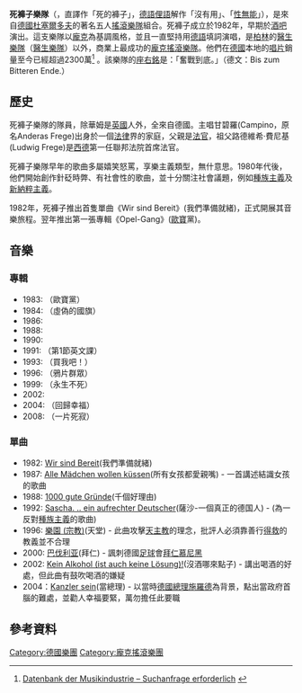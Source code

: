 {{expand language|1=de|page=|time=2019-09-08T20:08:34+00:00}}
{{Infobox_Band
| type = 乐团
| name         = 死褲子([[德語:_Die_Toten_Hosen|德語: Die Toten Hosen]])
| image             = dietotenhosen.jpg
| caption           = 
| years_active      = 1982年-現在
| 出道地点  = [[德國|德國]][[杜塞爾多夫|杜塞爾多夫]]
| 出道日期  = 1982年
| music_genre       = [[搖滾|搖滾]]、[[硬搖滾|硬搖滾]]、 [[朋克搖滾|朋克]]
| record_label      = Jochens kleine Plattenfirma
| agent_company     = 
| current_members   = 甘碧羅(主音)、安迪、布萊迪、古杜、華姆
| past_members      = 盧雲巴(1982-1983)、迪林普(1982-85)、古臣(1985-86)、禾尼(1986-1999)
| website           = [http://www.dietotenhosen.de]
}}

'''死褲子樂隊'''（{{lang-de|Die Toten Hosen}}，直譯作「死的褲子」，[[德語|德語]][[俚語|俚語]]解作「沒有用」、「[[性無能|性無能]]」），是來自[[德國|德國]][[杜塞爾多夫|杜塞爾多夫]]的著名五人[[搖滾樂隊|搖滾樂隊]]組合。死褲子成立於1982年，早期於[[酒吧|酒吧]]演出。這支樂隊以[[龐克|龐克]]為基調風格，並且一直堅持用[[德語|德語]]填詞演唱，是[[柏林|柏林]]的[[醫生樂隊|醫生樂隊]]（[[醫生樂隊|醫生樂隊]]）以外，商業上最成功的[[龐克|龐克]][[搖滾樂隊|搖滾樂隊]]。他們在[[德國|德國]]本地的[[唱片|唱片]]銷量至今已經超過2300萬<ref name="Gold">[http://www.musikindustrie.de/gold_platin_datenbank0/ Datenbank der Musikindustrie – Suchanfrage erforderlich] {{webarchive|url=https://web.archive.org/web/20100531233238/http://www.musikindustrie.de/gold_platin_datenbank0/ |date=2010-05-31 }}</ref> 。該樂隊的[[座右銘|座右銘]]是：「奮戰到底。」（德文：Bis zum Bitteren Ende.）

== 歷史 ==
死褲子樂隊的隊員，除華姆是[[英國|英國]]人外，全來自德國。主唱甘碧羅(Campino，原名Anderas Frege)出身於一個[[法律|法律]]界的家庭，父親是[[法官|法官]]，祖父路德維希·費尼基(Ludwig Frege)是[[西德|西德]]第一任聯邦法院首席法官。

死褲子樂隊早年的歌曲多屬嬉笑怒罵，享樂主義類型，無什意思。1980年代後，他們開始創作針砭時弊、有社會性的歌曲，並十分關注社會議題，例如[[種族主義|種族主義]]及[[新納粹主義|新納粹主義]]。

1982年，死褲子推出首隻單曲《Wir sind Bereit》(我們準備就緒)，正式開展其音樂旅程。翌年推出第一張專輯《Opel-Gang》([[歐寶|歐寶]]黨)。

== 音樂 ==

=== 專輯  ===

* 1983: {{tsl|de|Opel-Gang|Opel-Gang}}（歐寶黨）
* 1984: {{tsl|de|Unter falscher Flagge|Unter falscher Flagge}}（虛偽的國旗）
* 1986: {{tsl|de|Damenwahl|Damenwahl}}
* 1988: {{tsl|de|Ein kleines bisschen Horrorschau|Ein kleines bisschen Horrorschau}}
* 1990: {{tsl|de|Auf dem Kreuzzug ins Glück|Auf dem Kreuzzug ins Glück}}
* 1991: {{tsl|de|Learning English Lesson One|Learning English Lesson One}}（第1節英文課）
* 1993: {{tsl|de|Kauf MICH!|Kauf MICH!}}（買我吧！）
* 1996: {{tsl|de|Opium fürs Volk|Opium fürs Volk}}（鴉片群眾）
* 1999: {{tsl|de|Unsterblich|Unsterblich}}（永生不死）
* 2002: {{tsl|de|Auswärtsspiel|Auswärtsspiel}}
* 2004: {{tsl|de|Zurück zum Glück|Zurück zum Glück}}（回歸幸福）
* 2008: {{tsl|de|In aller Stille|In aller Stille}}（一片死寂）

=== 單曲  ===
* 1982: [[Wir_sind_Bereit|Wir sind Bereit]](我們準備就緒)
* 1987: [[Alle_Mädchen_wollen_küssen|Alle Mädchen wollen küssen]](所有女孩都愛親嘴) - 一首講述結識女孩的歌曲
* 1988: [[1000_gute_Gründe|1000 gute Gründe]](千個好理由)
* 1992: [[Sascha._.._ein_aufrechter_Deutscher|Sascha. .. ein aufrechter Deutscher]](薩沙-一個真正的德国人) - (為一反對[[種族主義|種族主義]]的歌曲)
* 1996: [[樂園_(宗教)|樂園 (宗教)]](天堂) -  此曲攻擊[[天主教|天主教]]的理念，批評人必須靠善行[[得救|得救]]的教義並不合理
* 2000: [[巴伐利亚|巴伐利亚]](拜仁) - 諷刺德國[[足球|足球]]會[[拜仁慕尼黑|拜仁慕尼黑]]
* 2002: [[Kein_Alkohol_(ist_auch_keine_Lösung)!|Kein Alkohol (ist auch keine Lösung)!]](沒酒哪來點子) - 講出喝酒的好處，但此曲有鼓吹喝酒的嫌疑
* 2004：[[Kanzler_sein|Kanzler sein]](當總理) - 以當時[[德國總理|德國總理]][[施羅德|施羅德]]為背景，點出當政府首腦的難處，並勸人幸福要緊，萬勿擔任此要職

==參考資料==
<references />

{{Authority control}}
{{DEFAULTSORT:Die Toten Hosen}}
[[Category:德國樂團|Category:德國樂團]]
[[Category:龐克搖滾樂團|Category:龐克搖滾樂團]]